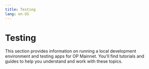 ```yaml
---
title: Testing
lang: en-US
---
```



# Testing

This section provides information on running a local development environment and testing apps for OP Mainnet. You'll find tutorials and guides to help you understand and work with these topics.

<Cards>
  <Card title="Running a local development environment" href="/chain/testing/dev-node" />

  <Card title="Testing apps for op mainnet" href="/chain/testing/testing-apps" />
</Cards>
